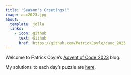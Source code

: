 ```yaml
---
title: "Season's Greetings!"
image: aoc2023.jpg
about:
  template: jolla
  links:
    - icon: github
      text: Github
      href: https://github.com/PatrickCoyle/caoc_2023
---
```


Welcome to Patrick Coyle's [Advent of Code 2023](https://adventofcode.com/) blog.

My solutions to each day's puzzle are [here](blog.qmd).
